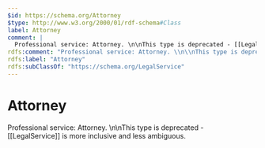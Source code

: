 ```yaml
---
$id: https://schema.org/Attorney
$type: http://www.w3.org/2000/01/rdf-schema#Class
label: Attorney
comment: |
  Professional service: Attorney. \n\nThis type is deprecated - [[LegalService]] is more inclusive and less ambiguous.
rdfs:comment: "Professional service: Attorney. \\n\\nThis type is deprecated - [[LegalService]] is more inclusive and less ambiguous."
rdfs:label: "Attorney"
rdfs:subClassOf: "https://schema.org/LegalService"
---
```


# Attorney

Professional service: Attorney. \n\nThis type is deprecated - [[LegalService]] is more inclusive and less ambiguous.

